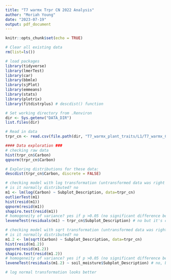 ```yaml
---
title: "T7 warmx Trpr CN 2022 Analysis"
author: "Moriah Young"
date: "2023-07-19"
output: pdf_document
---
```


```r
knitr::opts_chunk$set(echo = TRUE)
```

```r
# Clear all existing data
rm(list=ls())

# load packages
library(tidyverse)
library(lmerTest)
library(car)
library(bbmle)
library(sjPlot)
library(emmeans)
library(stats)
library(plotrix)
library(fitdistrplus) # descdist() function

# Set working directory from .Renviron
dir <- Sys.getenv("DATA_DIR")
list.files(dir)

# Read in data
trpr_cn <- read.csv(file.path(dir, "T7_warmx_plant_traits/L1/T7_warmx_CN_Trpr_2022_L1.csv")) # 2022 CN Trpr data

```

```r
#### Data exploration ###
# checking raw data
hist(trpr_cn$Carbon)
qqnorm(trpr_cn$Carbon)

# Exploring distributions for these data:
descdist(trpr_cn$Carbon, discrete = FALSE)

# checking model with log transformation (untransformed data was right skewed)
# is it normally distributed? no
m1 <- lm(log(Carbon) ~ Subplot_Description, data=trpr_cn)
outlierTest(m1)
hist(resid(m1))
qqnorm(resid(m1))
shapiro.test(resid(m1))
# homogeneity of variance? yes if p >0.05 (no significant difference between the group variances)
leveneTest(residuals(m1) ~ trpr_cn$Subplot_Description) # no but it's close

# checking model with sqrt transformation (untransformed data was right skewed)
# is it normally distributed? no
m1.2 <- lm(sqrt(Carbon) ~ Subplot_Description, data=trpr_cn)
hist(resid(m1.2))
qqnorm(resid(m1.2))
shapiro.test(resid(m1.2))
# homogeneity of variance? yes if p >0.05 (no significant difference between the group variances)
leveneTest(residuals(m1.2) ~ soil_moisture$Subplot_Description) # no, but close

# log normal transformation looks better
```
